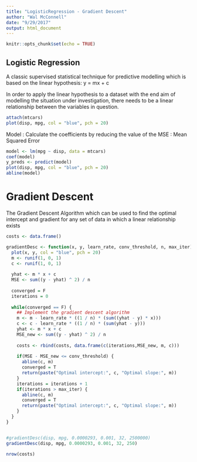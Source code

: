 ```yaml
---
title: "LogisticRegression - Gradient Descent"
author: "Wal McConnell"
date: "9/29/2017"
output: html_document
---
```


```r
knitr::opts_chunk$set(echo = TRUE)
```

## Logistic Regression

A classic supervised statistical technique for predictive modelling which is based on the linear hypothesis: y = mx + c


In order to apply the linear hypothesis to a dataset with the end aim of modelling the situation under  investigation, there needs to be a linear relationship between the variables in question.


```r
attach(mtcars)
plot(disp, mpg, col = "blue", pch = 20)
```

Model : Calculate the coefficients by reducing the value of the MSE : Mean Squared Error

```r
model <- lm(mpg ~ disp, data = mtcars)
coef(model)
y_preds <- predict(model)
plot(disp, mpg, col = "blue", pch = 20)
abline(model)
```


# Gradient Descent

The Gradient Descent Algorithm which can be used to find the optimal intercept and gradient for any set of data in which a linear relationship exists

```r



costs <- data.frame()

gradientDesc <- function(x, y, learn_rate, conv_threshold, n, max_iter) {
  plot(x, y, col = "blue", pch = 20)
  m <- runif(1, 0, 1)
  c <- runif(1, 0, 1)
  
  yhat <- m * x + c
  MSE <- sum((y - yhat) ^ 2) / n
  
  converged = F
  iterations = 0
  
  while(converged == F) {
    ## Implement the gradient descent algorithm
    m <- m - learn_rate * ((1 / n) * (sum((yhat - y) * x)))
    c <- c - learn_rate * ((1 / n) * (sum(yhat - y)))
    yhat <- m * x + c
    MSE_new <- sum((y - yhat) ^ 2) / n
    
    costs <- rbind(costs, data.frame(c(iterations,MSE_new, m, c)))
    
    if(MSE - MSE_new <= conv_threshold) {
      abline(c, m) 
      converged = T
      return(paste("Optimal intercept:", c, "Optimal slope:", m))
    }
    iterations = iterations + 1
    if(iterations > max_iter) { 
      abline(c, m) 
      converged = T
      return(paste("Optimal intercept:", c, "Optimal slope:", m))
    }
  }
}


#gradientDesc(disp, mpg, 0.0000293, 0.001, 32, 2500000)
gradientDesc(disp, mpg, 0.0000293, 0.001, 32, 250)

nrow(costs)

```

